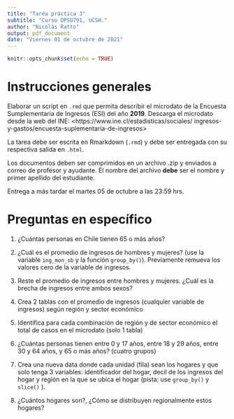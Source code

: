 ```yaml
---
title: "Taréa práctica 3"
subtitle: "Curso OPSO791, UCSH."
author: "Nicolás Ratto"
output: pdf_document
date: "Viernes 01 de octubre de 2021"
---
```


```r
knitr::opts_chunk$set(echo = TRUE)
```

# Instrucciones generales

Elaborar un script en `.rmd` que permita describir el microdato de la Encuesta Sumplementaria de Ingresos (ESI) del año **2019**. Descarga el microdato desde la web del INE: <https://www.ine.cl/estadisticas/sociales/
ingresos-y-gastos/encuesta-suplementaria-de-ingresos>

La tarea debe ser escrita en Rmarkdown (`.rmd`) y debe ser entregada con su respectiva salida en `.html`.

Los documentos deben ser comprimidos en un archivo .zip y enviados a correo de profesor y ayudante. El nombre del archivo **debe** ser el nombre y primer apellido del estudiante.

Entrega a más tardar el martes 05 de octubre a las 23:59 hrs.

# Preguntas en específico

1. ¿Cuántas personas en Chile tienen 65 o más años?

2. ¿Cuál es el promedio de ingresos de hombres y mujeres? (use la variable `ing_mon_sb` y la función `group_by()`). Previamente remueva los valores cero de la variable de ingresos.

3. Reste el promedio de ingresos entre hombres y mujeres. ¿Cuál es la brecha de ingresos entre ambos sexos?

4. Crea 2 tablas con el promedio de ingresos (cualquier variable de ingresos) según región y sector económico

5. Identifica para cada combinación de región y de sector económico el total de casos en el microdato (solo 1 tabla)

6. ¿Cuántas personas tienen entre 0 y 17 años, entre 18 y 29 años, entre 30 y 64 años, y 65 o más años? (cuatro grupos)

7. Crea una nueva data donde cada unidad (fila) sean los hogares y que solo tenga 3 variables: identificador del hogar, decil de los ingresos del hogar y región en la que se ubica el hogar (pista: use `group_by()` y `slice()` ).

8. ¿Cuántos hogares son?, ¿Cómo se distribuyen regionalmente estos hogares?



